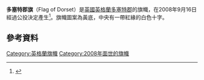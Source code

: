 {{Infobox flag
| Name = Dorset
| Article = 
| Type = 
| Image = Flag of Dorset.svg
| Nickname = St Wite's Cross
| Morenicks = The Dorset Cross
| Use = 
| Symbol = 
| Proportion = 3:5
| Adoption = 2008
| Design = 
| Designer = Stephen Coombs和David White
}}
'''多塞特郡旗'''（Flag of Dorset）是[[英國|英國]][[英格蘭|英格蘭]][[多塞特郡|多塞特郡]]的旗幟，在2008年9月16日經過公投決定產生<ref>{{Cite web |url=http://www.flaginstitute.org/wp/flags/dorset/ |title=Dorset Flag at the Flag Institute |accessdate=2016-02-24 |archive-date=2016-05-06 |archive-url=https://web.archive.org/web/20160506030126/http://www.flaginstitute.org/wp/flags/dorset/ |dead-url=no }}</ref>。旗幟圖案為黃底，中央有一帶紅緣的白色十字。
==參考資料==
{{reflist}}
[[Category:英格蘭旗幟|Category:英格蘭旗幟]]
[[Category:2008年面世的旗幟|Category:2008年面世的旗幟]]
{{Flag-stub}}